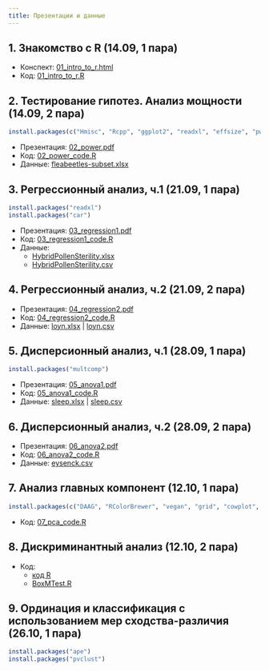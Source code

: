```yaml
---
title: Презентации и данные
---
```


## 1. Знакомство с R (14.09, 1 пара)

- Конспект: [01_intro_to_r.html](01_intro_to_r.html)
- Код: [01_intro_to_r.R](01_intro_to_r.R)

## 2. Тестирование гипотез. Анализ мощности (14.09, 2 пара)

```r
install.packages(c("Hmisc", "Rcpp", "ggplot2", "readxl", "effsize", "pwr"))
```

- Презентация: [02_power.pdf](02_power.pdf)
- Код: [02_power_code.R](02_power_code.R)
- Данные: [fleabeetles-subset.xlsx](data/fleabeetles-subset.xlsx)

## 3. Регрессионный анализ, ч.1 (21.09, 1 пара)

```r
install.packages("readxl")
install.packages("car")
```

- Презентация: [03_regression1.pdf](03_regression1.pdf)
- Код: [03_regression1_code.R](03_regression1_code.R)
- Данные:
    - [HybridPollenSterility.xlsx](data/HybridPollenSterility.xlsx)
    - [HybridPollenSterility.csv](data/HybridPollenSterility.csv)

## 4. Регрессионный анализ, ч.2 (21.09, 2 пара)

- Презентация: [04_regression2.pdf](04_regression2.pdf)
- Код: [04_regression2_code.R](04_regression2_code.R)
- Данные: [loyn.xlsx](data/loyn.xlsx) | [loyn.csv](data/loyn.csv)

## 5. Дисперсионный анализ, ч.1 (28.09, 1 пара)

```r
install.packages("multcomp")
```

- Презентация: [05_anova1.pdf](05_anova1.pdf)
- Код: [05_anova1_code.R](05_anova1_code.R)
- Данные: [sleep.xlsx](data/sleep.xlsx) | [sleep.csv](data/sleep.csv)

## 6. Дисперсионный анализ, ч.2 (28.09, 2 пара)

- Презентация: [06_anova2.pdf](06_anova2.pdf)
- Код: [06_anova2_code.R](06_anova2_code.R)
- Данные: [eysenck.csv](data/eysenck.csv)

## 7. Анализ главных компонент (12.10, 1 пара)

```r
install.packages(c("DAAG", "RColorBrewer", "vegan", "grid", "cowplot", "HSAUR", "ggrepel"))
```

<!-- - Презентация: [07_pca.pdf](07_pca.pdf) -->
- Код: [07_pca_code.R](07_pca_code.R)

## 8. Дискриминантный анализ (12.10, 2 пара)

<!-- - Презентация: [08_da.pdf](08_da.pdf) -->
- Код:
    + [код R](08_da_code.R)
    + [BoxMTest.R](BoxMTest.R)

## 9. Ординация и классификация с использованием мер сходства-различия (26.10, 1 пара)

```r
install.packages("ape")
install.packages("pvclust")
```

<!-- - Презентация: [09_dist.pdf](09_dist.pdf) -->
<!-- - Код: [09_dist_code.R](09_dist_code.R) -->
